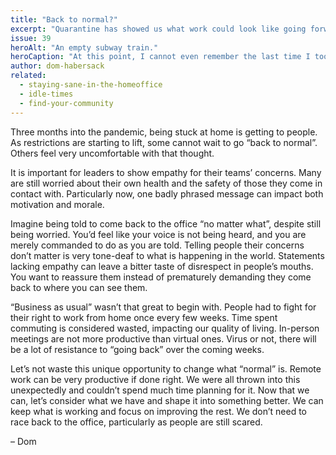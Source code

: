 ```yaml
---
title: "Back to normal?"
excerpt: "Quarantine has showed us what work could look like going forward. Let’s reconsider how we work instead of urgently wanting to go “back to normal”."
issue: 39
heroAlt: "An empty subway train."
heroCaption: "At this point, I cannot even remember the last time I took public transportation."
author: dom-habersack
related:
  - staying-sane-in-the-homeoffice
  - idle-times
  - find-your-community
---
```

Three months into the pandemic, being stuck at home is getting to people. As restrictions are starting to lift, some cannot wait to go “back to normal”. Others feel very uncomfortable with that thought.

It is important for leaders to show empathy for their teams’ concerns. Many are still worried about their own health and the safety of those they come in contact with. Particularly now, one badly phrased message can impact both motivation and morale.

Imagine being told to come back to the office “no matter what”, despite still being worried. You’d feel like your voice is not being heard, and you are merely commanded to do as you are told. Telling people their concerns don’t matter is very tone-deaf to what is happening in the world. Statements lacking empathy can leave a bitter taste of disrespect in people’s mouths. You want to reassure them instead of prematurely demanding they come back to where you can see them.

“Business as usual” wasn’t that great to begin with. People had to fight for their right to work from home once every few weeks. Time spent commuting is considered wasted, impacting our quality of living. In-person meetings are not more productive than virtual ones. Virus or not, there will be a lot of resistance to “going back” over the coming weeks.

Let’s not waste this unique opportunity to change what “normal” is. Remote work can be very productive if done right. We were all thrown into this unexpectedly and couldn’t spend much time planning for it. Now that we can, let’s consider what we have and shape it into something better. We can keep what is working and focus on improving the rest. We don’t need to race back to the office, particularly as people are still scared.

– Dom
